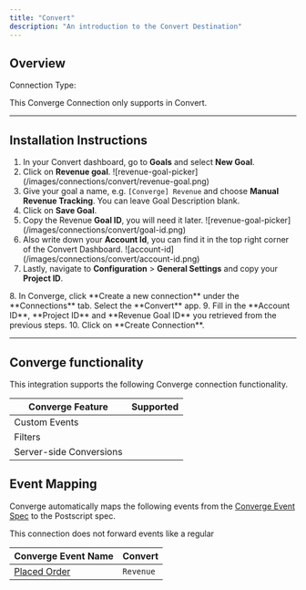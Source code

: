 ```yaml
---
title: "Convert"
description: "An introduction to the Convert Destination"
---
```



## Overview

Connection Type: <IconText text="Server-side" name="server" iconType="duotone" iconLocation="after"/>

<Note> This Converge Connection only supports <OutboundLink linkText="Revenue Goals" linkTarget="https://support.convert.com/hc/en-us/articles/204495499-add-revenue-tracking-to-your-site"/> in Convert.</Note>

---

## Installation Instructions

<Steps>
<Step icon="bullseye" title="1. Create a new revenue goal">

1. In your Convert dashboard, go to **Goals**  and select **New Goal**.
2. Click on **Revenue goal**.
    <Frame> ![revenue-goal-picker](/images/connections/convert/revenue-goal.png) </Frame>
3. Give your goal a name, e.g. `[Converge] Revenue` and choose **Manual Revenue Tracking**. You can leave Goal Description blank.
4. Click on **Save Goal**.
5. Copy the Revenue **Goal ID**, you will need it later.
    <Frame> ![revenue-goal-picker](/images/connections/convert/goal-id.png) </Frame>
6. Also write down your **Account Id**, you can find it in the top right corner of the Convert Dashboard.
    <Frame> ![account-id](/images/connections/convert/account-id.png) </Frame>
7. Lastly, navigate to **Configuration** > **General Settings** and copy your **Project ID**.
</Step>

<Step icon="list" title="2. Create the Converge Connection">
8. In Converge, click **Create a new connection** under the **Connections** tab. Select the **Convert** app.
9. Fill in the **Account ID**, **Project ID** and **Revenue Goal ID** you retrieved from the previous steps.
10. Click on **Create Connection**.

</Step>

</Steps>

---

## Converge functionality

This integration supports the following Converge connection functionality.

| Converge Feature        |       Supported       |
| ----------------------- | :-------------------: |
| Custom Events           | <Icon name="xmark" /> |
| Filters                 | <Icon name="xmark" /> |
| Server-side Conversions | <Icon name="xmark" /> |


## Event Mapping

Converge automatically maps the following events from the [Converge Event Spec](/sources/converge-spec) to the Postscript spec.

<Note> This connection does not forward events like a regular </Note>

| Converge Event Name                                           | Convert           |
| ------------------------------------------------------------- | ------------------------------ |
| [Placed Order](/sources/converge-spec#placed-order)           | `Revenue`        |
